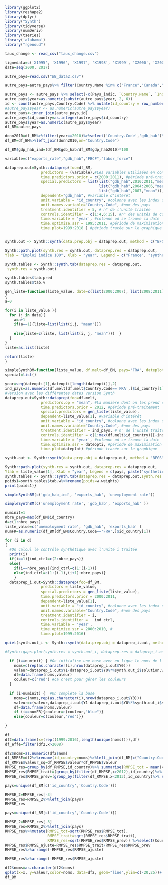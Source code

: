```r
library(ggplot2)
library(reshape2)
library(dplyr)
library("Synth")
library(tidyverse)
library(numDeriv)
library(tseries)
library('alabama')
library("rgenoud")
```

```r

taux_change <- read_csv("taux_change.csv")
```

```r
lignedata=c('X1995', 'X1996', 'X1997', 'X1998', 'X1999', 'X2000', 'X2001', 'X2002', 'X2003', 'X2004', 'X2005', 'X2006', 'X2007', 'X2008', 'X2009', 'X2010', 'X2011', 'X2012', 'X2013', 'X2014', 'X2015', 'X2016', 'X2017')#les colonnes de données 
date=seq(2000, 2017)
```

```r
autre_pays=read.csv("WB_data2.csv")

autre_pays=autre_pays%>% filter(Country.Name %in% c("France","Canada","Brasil","Mexico","Cuba","China","India","Russia","Korea, Rep.","South Africa","Nigeria","Algeria","Morocco","Australia","Japan","New Zealand","Turkey","Israel", "Italy", "Sweden", "Denmark", "Poland", "Belgium", "Netherlands","Switzerland" ))

autre_pays <- autre_pays %>% select(-c(Pays_indic, `Country.Name`, `Indicator.Name`)) %>% pivot_longer(c(2:25), names_to = "year", values_to = "value") %>% pivot_wider(names_from = "Simple.Indicator", values_from = "value") 
autre_pays$year=as.numeric(substr(autre_pays$year, 2, 6))
id <- count(autre_pays,Country.Code) %>% mutate(id_country = row_number()) %>% select(-n)
#autre_pays$year <- as.numeric(autre_pays$year)
autre_pays<-inner_join(autre_pays,id)
autre_pays$id_country=as.integer(autre_pays$id_country)
autre_pays$year=as.numeric(autre_pays$year)
df_BM=autre_pays
```

```r
donn2010=df_BM%>%filter(year==2010)%>%select('Country.Code','gdb_hab')%>%rename(gdp_hab2010=gdb_hab)
df_BM=df_BM%>%left_join(donn2010,on="Country.Code")

df_BM$gdp_hab_ind=(df_BM$gdb_hab/df_BM$gdp_hab2010)*100
```

```r
variable=c("exports_rate","gdb_hab","FBCF","labor_force")

dataprep.out=Synth::dataprep(foo=df_BM,
                predictors = (variable),#Les variables utilisées en contrôle
                time.predictors.prior = c(2000:2011), #période pré-traitement
                special.predictors = list(list("gdb_hab",2010:2011,"mean"),
                                          list("gdb_hab",2004:2006,"mean"),
                                          list("gdb_hab",2007,"mean")),
                dependent="gdb_hab", #variable d'intérêt
                unit.variable = "id_country", #colonne avec les index des pays
                unit.names.variable="Country.Code", #nom des pays
                treatment.identifier = 5, # n° de l'unité traitée
                controls.identifier = c(1:4,6:15), #n° des unités de contrôles
                time.variable = 'year', #colonne où se trouve la date
                time.optimize.ssr = 1995:2011, #période de maximisation
                time.plot=1999:2018 ) #période tracée sur le graphique


synth.out <- Synth::synth(data.prep.obj = dataprep.out, method = c("BFGS"))

Synth::path.plot(synth.res = synth.out, dataprep.res = dataprep.out,
Ylab = "Emploi indice 100", Xlab = "year", Legend = c("France", "synthetic France"), Legend.position = "bottomleft")

synth.tables <- Synth::synth.tab(dataprep.res = dataprep.out,
 synth.res = synth.out)

synth.tables$tab.pred
synth.tables$tab.v
```
```r
gen_liste=function(liste_value, date=c(list(2000:2007), list(2008:2011), 2012))
{
a=0

for(i in liste_value ){
  for (j in date){
    a=a+1
    if(a==1){liste=list(list(i,j, "mean"))}
    
    else{liste=c(liste, list(list(i, j, "mean")))  }
  }
}
liste=as.list(liste)

return(liste)
}

```



```r
simpleSynthBM=function(liste_value, df.melt=df_BM, pays='FRA', dateplot=1997:2016, dateopti=2000:2012){
special=list()

year=seq(dateopti[1],dateopti[length(dateopti)],2)
ind_pays=as.numeric(df.melt[df.melt$Country.Code=='FRA',]$id_country[1])
#Version avec les différentes dates version Synth
dataprep.out=Synth::dataprep(foo=df.melt,
                predictors.op = "mean", #La manière dont on les prend en compte
                time.predictors.prior = 2012, #période pré-traitement
                special.predictors = gen_liste(liste_value),
                dependent=liste_value[1], #variable d'intérêt
                unit.variable = "id_country", #colonne avec les index des pays
                unit.names.variable="Country.Code", #nom des pays
                treatment.identifier = ind_pays, # n° de l'unité traitée
                controls.identifier = c(1:max(df.melt$id_country))[-ind_pays], #n° des unités de contrôles
                time.variable = 'year', #colonne où se trouve la date
                time.optimize.ssr = dateopti, #période de maximisation
                time.plot=dateplot) #période tracée sur le graphique

synth.out <- Synth::synth(data.prep.obj = dataprep.out, method = "BFGS")

Synth::path.plot(synth.res = synth.out, dataprep.res = dataprep.out,
Ylab = liste_value[1], Xlab = "year", Legend = c(pays, paste('synthetic',pays)), Legend.position = "bottomright")
synth.tables <- Synth::synth.tab(dataprep.res = dataprep.out,synth.res = synth.out)
poids1=synth.tables$tab.w%>%rename(poids=w.weights)
print(poids1)}
```



```r
simpleSynthBM(c('gdp_hab_ind', 'exports_hab', 'unemployment rate'))
```


```r
simpleSynthBM(c('unemployment rate', 'gdb_hab', 'exports_hab' ))
```




```r
numinit=1
nbre_pays=max(df_BM$id_country)
d=c(1:nbre_pays)
liste_value=c('unemployment rate', 'gdb_hab', 'exports_hab' )
numFR=as.numeric(df_BM[df_BM$Country.Code=='FRA',]$id_country[1])

for (i in d)
{
  #On calcul le contrôle synthétique avec l'unité i traitée
  print(i)
  if(i==1){ind_ctrl=c(2:nbre_pays)}
  else{
    if(i==nbre_pays){ind_ctrl=c(1:(i-1))}
    else{ind_ctrl=c(1:(i-1),(i+1):nbre_pays)}
    }
  dataprep_i.out=Synth::dataprep(foo=df_BM,
                predictors = liste_value,
                special.predictors = gen_liste(liste_value),
                time.predictors.prior = 2000:2011, 
                dependent=liste_value[1], 
                unit.variable = "id_country", #colonne avec les index des pays
                unit.names.variable="Country.Code", #nom des pays
                treatment.identifier = i, 
                controls.identifier =   ind_ctrl, 
                time.variable = 'year', 
                time.optimize.ssr = 2000:2010, #
                time.plot=1999:2016) 

quiet(synth.out_i <- Synth::synth(data.prep.obj = dataprep_i.out, method = "BFGS")) #On calcul les résultats sans les afficher

#Synth::gaps.plot(synth.res = synth.out_i, dataprep.res = dataprep_i.out,Ylab = "PIB", Xlab = "year")

  if (i==numinit) { #On initialise une base avec en ligne le noms de l'unité puis l'effet du traitement pour chaque année (le numéro de l'année n'est pas dans la base)
    noms=c(rep(as.character(i),nrow(dataprep_i.out$Y0)))
    valeur=dataprep_i.out$Y1-dataprep_i.out$Y0%*%synth.out_i$solution.w 
    df=data.frame(noms,valeur)
    couleur=c("red") #ca c'est pour gérer les couleurs 
  }
  
  if (i>numinit) {  #On complète la base
    noms=c(noms,rep(as.character(i),nrow(dataprep_i.out$Y0)))
    valeur=c(valeur,dataprep_i.out$Y1-dataprep_i.out$Y0%*%synth.out_i$solution.w)
    df=data.frame(noms,valeur)
    if (i==numFR){couleur=c(couleur,"blue")}
    else{couleur=c(couleur,"red")}}

}
    
df
df2=data.frame(x=(rep((1999:2016),length(unique(noms)))),df)
df_effe=filter(df2,x>2008)
```




```r
df2$noms=as.numeric(df2$nom)
df_RMPSE=df2%>%rename(id_country=noms)%>%left_join(df_BM[c("Country.Code","id_country")][d,])
df_RMPSE$valeur_sq=df_RMPSE$valeur*df_RMPSE$valeur
RMPSE_res=group_by(df_RMPSE,id_country)%>% summarise(RMPSE_tot = mean(valeur_sq),Country.Code=unique(Country.Code))
RMPSE_res$RMPSE_trait=(group_by(filter(df_RMPSE,x>2012),id_country)%>% summarise(mean = mean(valeur_sq),Country.Code=unique(Country.Code)))$mean
RMPSE_res$RMPSE_prev=(group_by(filter(df_RMPSE,x<2013),id_country)%>% summarise(mean = mean(valeur_sq),Country.Code=unique(Country.Code)))$mean
```


```r
pays=unique(df_BM[c('id_country','Country.Code')])

RMPSE_2=RMPSE_res[-3]
RMPSE_res=RMPSE_2%>%left_join(pays)
RMPSE_res
```

```r
pays=unique(df_BM[c('id_country','Country.Code')])

RMPSE_2=RMPSE_res[-3]
RMPSE_res=RMPSE_2%>%left_join(pays)
RMPSE_res%>%mutate(RMPSE_tot=sqrt(RMPSE_res$RMPSE_tot),
                   RMPSE_trait=sqrt(RMPSE_res$RMPSE_trait),
                   RMPSE_res=sqrt(RMPSE_res$RMPSE_prev)) %>%select(Country.Code,RMPSE_tot,RMPSE_trait,RMPSE_prev)
RMPSE_res$RMPSE_ajuste=RMPSE_res$RMPSE_trait/RMPSE_res$RMPSE_prev
RMPSE_res%>%arrange(-RMPSE_res$RMPSE_ajuste)

RMPSE_res%>%arrange(-RMPSE_res$RMPSE_ajuste)
```


```r
df2$noms=as.character(df2$noms)
qplot(x=x, y=valeur,color=noms, data=df2, geom="line",ylim=c(-20,25))+ xlab("Date") +scale_color_manual(breaks = unique(df2$noms),                        values=couleur)
df_BM
```
